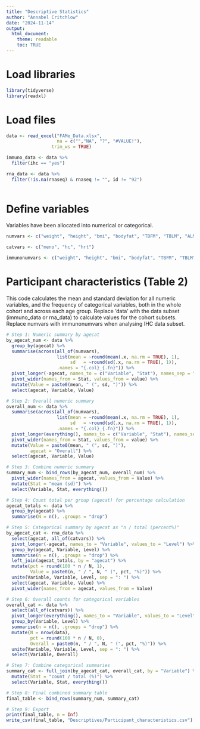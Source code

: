 ---
title: "Descriptive Statistics"
author: "Annabel Critchlow"
date: "2024-11-14"
output:
  html_document:
    theme: readable
    toc: TRUE
---


# Load libraries

```{r}

library(tidyverse)
library(readxl)

```

# Load files

```{r}
data <- read_excel("FAMe_Data.xlsx",
                   na = c("","NA", "?", "#VALUE!"),
                 trim_ws = TRUE)

immuno_data <- data %>%
  filter(ihc == "yes")

rna_data <- data %>%
  filter(!is.na(rnaseq) & rnaseq != "", id != "92")
    
```


# Define variables

Variables have been allocated into numerical or categorical.

```{r}
numvars <- c("weight", "height", "bmi", "bodyfat", "TBFM", "TBLM", "ALM", "ALMh", "bmc", "thighmuscle", "intrafat", "subfat", "permuscle", "bonedensity", "onerep", "onerepllm", "onerepcsa", "E2", "FEI", "prog", "TT", "FAI", "TEratio", "protein", "mvpa")

catvars <- c("meno", "hc", "hrt")

immunonumvars <- c("weight", "height", "bmi", "bodyfat", "TBFM", "TBLM", "ALM", "ALMh", "bmc", "thighmuscle", "intrafat", "subfat", "permuscle", "bonedensity", "Ipernumber", "Iperarea", "Imeanarea", "IIApernumber", "IIAperarea", "IIAmeanarea", "Hybridpernumber", "Hybridperarea", "Hybridmeanarea", "Tmeanarea", "onerep", "onerepllm", "onerepcsa", "E2", "FEI", "prog", "TT", "FAI", "TEratio", "protein", "mvpa")

```


# Participant characteristics (Table 2)

This code calculates the mean and standard deviation for all numeric variables, and the frequency of categorical variables, both in the whole cohort and across each age group. Replace 'data' with the data subset (immuno_data or rna_data) to calculate values for the cohort subsets. Replace numvars with immunonumvars when analysing IHC data subset.

```{r}

# Step 1: Numeric summary by agecat
by_agecat_num <- data %>%
  group_by(agecat) %>%
  summarise(across(all_of(numvars),
                   list(mean = ~round(mean(.x, na.rm = TRUE), 1),
                        sd   = ~round(sd(.x, na.rm = TRUE), 1)),
                   .names = "{.col}_{.fn}")) %>%
  pivot_longer(-agecat, names_to = c("Variable", "Stat"), names_sep = "_") %>%
  pivot_wider(names_from = Stat, values_from = value) %>%
  mutate(Value = paste0(mean, " (", sd, ")")) %>%
  select(agecat, Variable, Value)

# Step 2: Overall numeric summary
overall_num <- data %>%
  summarise(across(all_of(numvars),
                   list(mean = ~round(mean(.x, na.rm = TRUE), 1),
                        sd   = ~round(sd(.x, na.rm = TRUE), 1)),
                   .names = "{.col}_{.fn}")) %>%
  pivot_longer(everything(), names_to = c("Variable", "Stat"), names_sep = "_") %>%
  pivot_wider(names_from = Stat, values_from = value) %>%
  mutate(Value = paste0(mean, " (", sd, ")"),
         agecat = "Overall") %>%
  select(agecat, Variable, Value)

# Step 3: Combine numeric summary
summary_num <- bind_rows(by_agecat_num, overall_num) %>%
  pivot_wider(names_from = agecat, values_from = Value) %>%
  mutate(Stat = "mean (sd)") %>%
  select(Variable, Stat, everything())

# Step 4: Count total per group (agecat) for percentage calculation
agecat_totals <- data %>%
  group_by(agecat) %>%
  summarise(N = n(), .groups = "drop")

# Step 5: Categorical summary by agecat as "n / total (percent%)"
by_agecat_cat <- rna_data %>%
  select(agecat, all_of(catvars)) %>%
  pivot_longer(-agecat, names_to = "Variable", values_to = "Level") %>%
  group_by(agecat, Variable, Level) %>%
  summarise(n = n(), .groups = "drop") %>%
  left_join(agecat_totals, by = "agecat") %>%
  mutate(pct = round(100 * n / N, 1),
         Value = paste0(n, " / ", N, " (", pct, "%)")) %>%
  unite(Variable, Variable, Level, sep = ": ") %>%
  select(agecat, Variable, Value) %>%
  pivot_wider(names_from = agecat, values_from = Value)

# Step 6: Overall counts for categorical variables
overall_cat <- data %>%
  select(all_of(catvars)) %>%
  pivot_longer(everything(), names_to = "Variable", values_to = "Level") %>%
  group_by(Variable, Level) %>%
  summarise(n = n(), .groups = "drop") %>%
  mutate(N = nrow(data),
         pct = round(100 * n / N, 0),
         Overall = paste0(n, " / ", N, " (", pct, "%)")) %>%
  unite(Variable, Variable, Level, sep = ": ") %>%
  select(Variable, Overall)

# Step 7: Combine categorical summaries
summary_cat <- full_join(by_agecat_cat, overall_cat, by = "Variable") %>%
  mutate(Stat = "count / total (%)") %>%
  select(Variable, Stat, everything())

# Step 8: Final combined summary table
final_table <- bind_rows(summary_num, summary_cat)

# Step 9: Export
print(final_table, n = Inf)
write_csv(final_table, "Descriptives/Participant_characteristics.csv")

```
